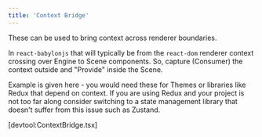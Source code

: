 ```yaml
---
title: 'Context Bridge'
---
```


These can be used to bring context across renderer boundaries.

In `react-babylonjs` that will typically be from the `react-dom` renderer
context crossing over Engine to Scene components. So, capture (Consumer) the
context outside and "Provide" inside the Scene.

Example is given here - you would need these for Themes or libraries like Redux
that depend on context. If you are using Redux and your project is not too far
along consider switching to a state management library that doesn't suffer from
this issue such as Zustand.

[devtool:ContextBridge.tsx]
